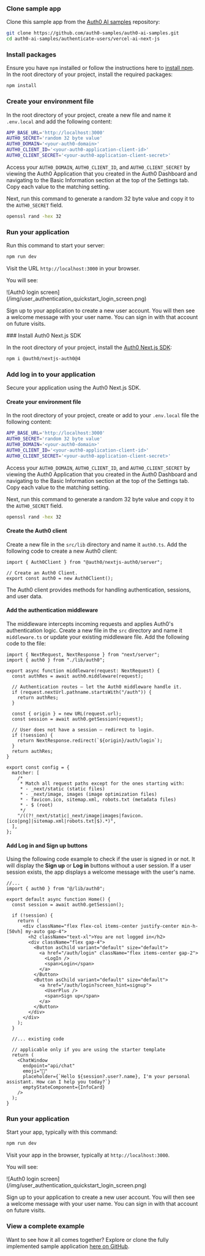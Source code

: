 
<Prerequisites />

<Tabs>
  <Tab
    title="Use sample app (recommended)"
  >
  
### Clone sample app
Clone this sample app from the [Auth0 AI samples](https://github.com/auth0-samples/auth0-ai-samples) repository:

```bash wrap lines
git clone https://github.com/auth0-samples/auth0-ai-samples.git
cd auth0-ai-samples/authenticate-users/vercel-ai-next-js
```

### Install packages
Ensure you have `npm` installed or follow the instructions here to [install npm](https://docs.npmjs.com/downloading-and-installing-node-js-and-npm).
In the root directory of your project, install the required packages:

```bash wrap lines
npm install
```

### Create your environment file
In the root directory of your project, create a new file and name it `.env.local` and add the following content:

```bash .env.local wrap lines
APP_BASE_URL='http://localhost:3000'
AUTH0_SECRET='random 32 byte value'
AUTH0_DOMAIN='<your-auth0-domain>'
AUTH0_CLIENT_ID='<your-auth0-application-client-id>'
AUTH0_CLIENT_SECRET='<your-auth0-application-client-secret>'
```
Access your `AUTH0_DOMAIN`, `AUTH0_CLIENT_ID`, and `AUTH0_CLIENT_SECRET` by viewing the Auth0 Application that you created in the Auth0 Dashboard and navigating to the Basic Information section at the top of the Settings tab.
Copy each value to the matching setting.

Next, run this command to generate a random 32 byte value and copy it to the `AUTH0_SECRET` field.
```bash generate random 32 byte value
openssl rand -hex 32
```

### Run your application

Run this command to start your server:

```bash wrap lines
npm run dev
```

Visit the URL `http://localhost:3000` in your browser.

You will see:

<Frame>
  ![Auth0 login screen](/img/user_authentication_quickstart_login_screen.png)
</Frame>

Sign up to your application to create a new user account. You will then see a welcome message with your user name. You can sign in with that account on future visits.


  </Tab>
  <Tab
    title="Integrate into your app"
  >
### Install Auth0 Next.js SDK

In the root directory of your project, install the [Auth0 Next.js SDK](http://next.js/):

```bash wrap lines
npm i @auth0/nextjs-auth0@4
```

### Add log in to your application

Secure your application using the Auth0 Next.js SDK.

#### Create your environment file

In the root directory of your project, create or add to your `.env.local` file the following content:

```bash .env.local wrap lines
APP_BASE_URL='http://localhost:3000'
AUTH0_SECRET='random 32 byte value'
AUTH0_DOMAIN='<your-auth0-domain>'
AUTH0_CLIENT_ID='<your-auth0-application-client-id>'
AUTH0_CLIENT_SECRET='<your-auth0-application-client-secret>'
```
Access your `AUTH0_DOMAIN`, `AUTH0_CLIENT_ID`, and `AUTH0_CLIENT_SECRET` by viewing the Auth0 Application that you created in the Auth0 Dashboard and navigating to the Basic Information section at the top of the Settings tab.
Copy each value to the matching setting.

Next, run this command to generate a random 32 byte value and copy it to the `AUTH0_SECRET` field.
```bash generate random 32 byte value
openssl rand -hex 32
```

#### Create the Auth0 client

Create a new file in the `src/lib` directory and name it `auth0.ts`. Add the following code to create a new Auth0 client:

```tsx src/lib/auth0.ts wrap lines
import { Auth0Client } from "@auth0/nextjs-auth0/server";

// Create an Auth0 Client.
export const auth0 = new Auth0Client();
```

The Auth0 client provides methods for handling authentication, sessions, and user data.

#### Add the authentication middleware

The middleware intercepts incoming requests and applies Auth0's authentication logic. Create a new file in the `src` directory and name it `middleware.ts` or update your existing middleware file. Add the following code to the file:

```tsx src/middleware.ts wrap lines
import { NextRequest, NextResponse } from "next/server";
import { auth0 } from "./lib/auth0";

export async function middleware(request: NextRequest) {
  const authRes = await auth0.middleware(request);

  // Authentication routes — let the Auth0 middleware handle it.
  if (request.nextUrl.pathname.startsWith("/auth")) {
    return authRes;
  }

  const { origin } = new URL(request.url);
  const session = await auth0.getSession(request);

  // User does not have a session — redirect to login.
  if (!session) {
    return NextResponse.redirect(`${origin}/auth/login`);
  }
  return authRes;
}

export const config = {
  matcher: [
    /*
     * Match all request paths except for the ones starting with:
     * - _next/static (static files)
     * - _next/image, images (image optimization files)
     * - favicon.ico, sitemap.xml, robots.txt (metadata files)
     * - $ (root)
     */
    "/((?!_next/static|_next/image|images|favicon.[ico|png]|sitemap.xml|robots.txt|$).*)",
  ],
};
```

#### Add Log in and Sign up buttons

Using the following code example to check if the user is signed in or not.
It will display the **Sign up** or **Log in** buttons without a user session. If a user session exists, the app displays a welcome message with the user's name.

```tsx src/app/page.tsx wrap lines highlight={5,7-27, 36}
//...
import { auth0 } from "@/lib/auth0";

export default async function Home() {
  const session = await auth0.getSession();

  if (!session) {
    return (
      <div className="flex flex-col items-center justify-center min-h-[50vh] my-auto gap-4">
        <h2 className="text-xl">You are not logged in</h2>
        <div className="flex gap-4">
          <Button asChild variant="default" size="default">
            <a href="/auth/login" className="flex items-center gap-2">
              <LogIn />
              <span>Login</span>
            </a>
          </Button>
          <Button asChild variant="default" size="default">
            <a href="/auth/login?screen_hint=signup">
              <UserPlus />
              <span>Sign up</span>
            </a>
          </Button>
        </div>
      </div>
    );
  }

  //... existing code

  // applicable only if you are using the starter template
  return (
    <ChatWindow
      endpoint="api/chat"
      emoji="🤖"
      placeholder={`Hello ${session?.user?.name}, I'm your personal assistant. How can I help you today?`}
      emptyStateComponent={InfoCard}
    />
  );
}
```

### Run your application

Start your app, typically with this command:

```bash wrap lines
npm run dev
```

Visit your app in the browser, typically at `http://localhost:3000`.

You will see:

<Frame>
  ![Auth0 login screen](/img/user_authentication_quickstart_login_screen.png)
</Frame>

Sign up to your application to create a new user account. You will then see a welcome message with your user name. You can sign in with that account on future visits.


  </Tab>
</Tabs>


### View a complete example
Want to see how it all comes together? Explore or clone the fully implemented sample application [here on GitHub](https://github.com/auth0-samples/auth0-ai-samples/tree/main/authenticate-users/vercel-ai-next-js).